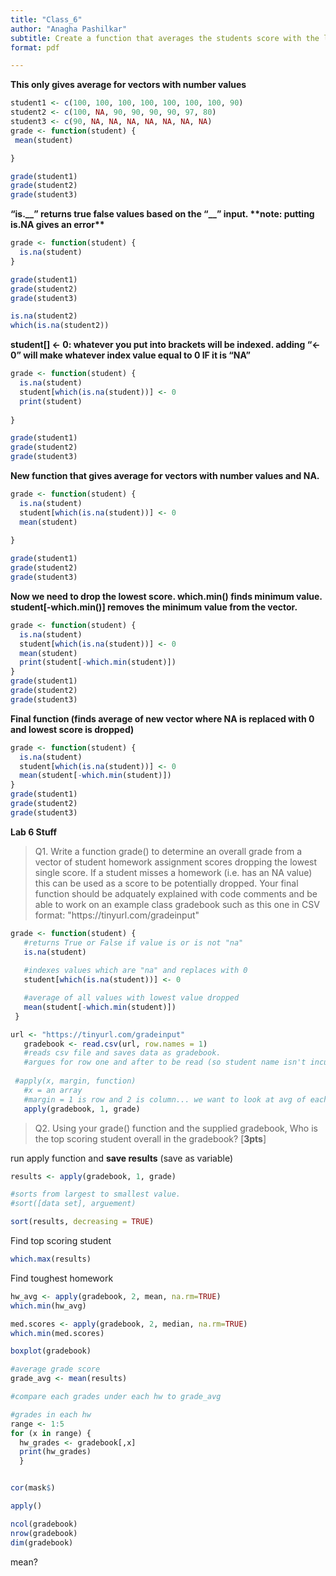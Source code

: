 ```yaml
---
title: "Class_6"
author: "Anagha Pashilkar"
subtitle: Create a function that averages the students score with the lowest grade dropped.
format: pdf

---
```


**This only gives average for vectors with number values**

```r
student1 <- c(100, 100, 100, 100, 100, 100, 100, 90)
student2 <- c(100, NA, 90, 90, 90, 90, 97, 80)
student3 <- c(90, NA, NA, NA, NA, NA, NA, NA)
grade <- function(student) {
 mean(student)

}

grade(student1)
grade(student2)
grade(student3)
```

**"is.\_\_" returns true false values based on the "\_\_" input. \*\*note: putting is.NA gives an error\*\***

```r
grade <- function(student) {
  is.na(student)
}

grade(student1)
grade(student2)
grade(student3)
```

```r
is.na(student2)
which(is.na(student2))
```

**student\[\] \<- 0: whatever you put into brackets will be indexed. adding "\<- 0" will make whatever index value equal to 0 IF it is "NA"**

```r
grade <- function(student) {
  is.na(student)
  student[which(is.na(student))] <- 0
  print(student)
  
}

grade(student1)
grade(student2)
grade(student3)
```

**New function that gives average for vectors with number values and NA.**

```r
grade <- function(student) {
  is.na(student)
  student[which(is.na(student))] <- 0
  mean(student)
  
}

grade(student1)
grade(student2)
grade(student3)
```

**Now we need to drop the lowest score. which.min() finds minimum value. student\[-which.min()\] removes the minimum value from the vector.**

```r
grade <- function(student) {
  is.na(student)
  student[which(is.na(student))] <- 0
  mean(student)
  print(student[-which.min(student)])
}
grade(student1)
grade(student2)
grade(student3)
```

**Final function (finds average of new vector where NA is replaced with 0 and lowest score is dropped)**

```r
grade <- function(student) {
  is.na(student)
  student[which(is.na(student))] <- 0
  mean(student[-which.min(student)])
}
grade(student1)
grade(student2)
grade(student3)
```

**Lab 6 Stuff**

>Q1. Write a function grade() to determine an overall grade from a vector of student homework assignment scores dropping the lowest single score. If a student misses a homework (i.e. has an NA value) this can be used as a score to be potentially dropped. Your final function should be adquately explained with code comments and be able to work on an example class gradebook such as this one in CSV format: \"https://tinyurl.com/gradeinput\"

```r
grade <- function(student) {
   #returns True or False if value is or is not "na"
   is.na(student)
  
   #indexes values which are "na" and replaces with 0
   student[which(is.na(student))] <- 0

   #average of all values with lowest value dropped
   mean(student[-which.min(student)])
 }
```


```r
url <- "https://tinyurl.com/gradeinput"
   gradebook <- read.csv(url, row.names = 1)
   #reads csv file and saves data as gradebook. 
   #argues for row one and after to be read (so student name isn't incuded as a row of data values)
   
 #apply(x, margin, function)
   #x = an array
   #margin = 1 is row and 2 is column... we want to look at avg of each row
   apply(gradebook, 1, grade)

```

>Q2. Using your grade() function and the supplied gradebook, Who is the top scoring student
overall in the gradebook? \[**3pts**\]

run apply function and **save results** (save as variable)

```r
results <- apply(gradebook, 1, grade)

#sorts from largest to smallest value. 
#sort([data set], arguement)

sort(results, decreasing = TRUE)
```

Find top scoring student

```r
which.max(results)
```

Find toughest homework

```r
hw_avg <- apply(gradebook, 2, mean, na.rm=TRUE)
which.min(hw_avg)
```
```r
med.scores <- apply(gradebook, 2, median, na.rm=TRUE)
which.min(med.scores)
```
```r
boxplot(gradebook)
```

```r

#average grade score
grade_avg <- mean(results)

#compare each grades under each hw to grade_avg

#grades in each hw
range <- 1:5
for (x in range) {
  hw_grades <- gradebook[,x]
  print(hw_grades)
  }



```


```r
cor(mask$)
```



```r
apply()
```

```r
ncol(gradebook)
nrow(gradebook)
dim(gradebook)
```
mean?

